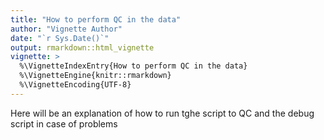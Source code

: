 ```yaml
---
title: "How to perform QC in the data"
author: "Vignette Author"
date: "`r Sys.Date()`"
output: rmarkdown::html_vignette
vignette: >
  %\VignetteIndexEntry{How to perform QC in the data}
  %\VignetteEngine{knitr::rmarkdown}
  %\VignetteEncoding{UTF-8}
---
```


Here will be an explanation of how to run tghe script to QC and the debug script
in case of problems
